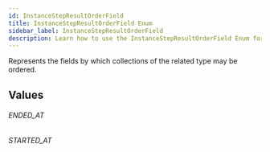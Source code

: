 ```yaml
---
id: InstanceStepResultOrderField
title: InstanceStepResultOrderField Enum
sidebar_label: InstanceStepResultOrderField
description: Learn how to use the InstanceStepResultOrderField Enum for 's API.
---
```


Represents the fields by which collections of the related type may be ordered.

## Values

###### ENDED_AT

###### STARTED_AT
